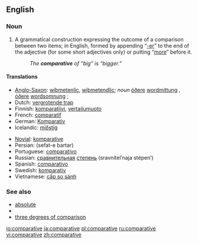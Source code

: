 ==English==

===Noun===
{{en-noun}}

# {{grammar}} A grammatical construction expressing the outcome of a comparison between two items; in English, formed by appending “[[-er]]” to the end of the adjective (for some short adjectives only) or putting “[[more]]” before it.
#: ''The '''comparative''' of “big” is “bigger.”''

====Translations====
{{top}}
*[[Anglo-Saxon]]: [[wiþmetenlic]], [[wiþmetendlic]]; ''noun'' [[óðer]]e [[wordmittung]] {{f}}, [[óðer]]e [[wordsomnung]] {{f}};
*Dutch: [[vergrotende trap]] {{m}}
*Finnish: [[komparatiivi]], [[vertailumuoto]]
*French: [[comparatif]] {{m}}
*German: [[Komparativ]] {{m}}
*Icelandic: [[miðstig]] {{n}}
{{mid}}
*[[Novial]]: [[komparative]]
*Persian: {{FAchar|[[صفت برتر]]}} (sefat-e bartar) 
*Portuguese: [[comparativo]] {{m}}
*Russian: [[сравнительный|сравнительная]] [[степень]] (sravnítel’naja stépen’) {{f}}
*Spanish: [[comparativo]] {{m}}
*Swedish: [[komparativ]] {{n}}
*Vietnamese: [[cấp so sánh]]
{{bottom}}

===See also===
*[[absolute]]
*{{superl}}
*[[three degrees of comparison]]

[[io:comparative]]
[[ja:comparative]]
[[pl:comparative]]
[[ru:comparative]]
[[vi:comparative]]
[[zh:comparative]]
